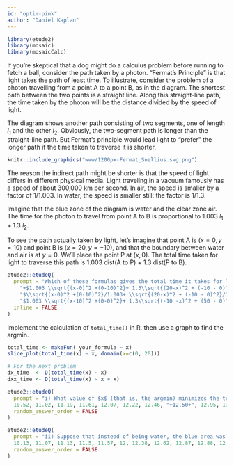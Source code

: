 ```yaml
---
id: "optim-pink"
author: "Daniel Kaplan"
---
```


```r
library(etude2)
library(mosaic)
library(mosaicCalc)
```


If you're skeptical that a dog might do a calculus problem before running to fetch a ball, consider the path taken by a photon. "Fermat's Principle" is that light takes the path of least time. To illustrate, consider the problem of a photon travelling from a point A to a point B, as in the diagram. The shortest path between the two points is a straight line. Along this straight-line path, the time taken by the photon will be the distance divided by the speed of light. 

The diagram shows another path consisting of two segments, one of length $l_1$ and the other $l_2$. Obviously, the two-segment path is longer than the straight-line path. But Fermat's principle would lead light to "prefer" the longer path if the time taken to traverse it is shorter.

```r
knitr::include_graphics("www/1200px-Fermat_Snellius.svg.png")
```

The reason the indirect path might be shorter is that the speed of light differs in different physical media. Light traveling in a vacuum famously has a speed of about 300,000 km per second. In air, the speed is smaller by a factor of 1/1.003. In water, the speed is smaller still: the factor is 1/1.3.

Imagine that the blue zone of the diagram is water and the clear zone air. The time for the photon to travel from point A to B is proportional to $1.003\ l_1 + 1.3\ l_2$. 

To see the path actually taken by light, let's imagine that point A is $(x=0, y=10)$ and point B is $(x=20, y=-10)$, and that the boundary between water and air is at $y=0$. We'll place the point P at $(x, 0)$. The total time taken for light to traverse this path is 1.003 dist(A to P) + 1.3 dist(P to B).


```r
etude2::etudeQ(
  prompt = "Which of these formulas gives the total time it takes for light to traverse the path from A to P at relative speed 1/1.003 and then the path from P to B at relative speed 1/1.3? A is located at $(0, 10)$, B is located at $(20,-10)$, and P is located at $(x, 0)$",
    "+$1.003 \\sqrt{(x-0)^2 +(0-10)^2}+ 1.3\\sqrt{(20-x)^2 + (-10 - 0)^2}$+" = "",
    "$\\sqrt{(x-0)^2 +(0-10)^2}/1.003+ \\sqrt{(20-x)^2 + (-10 - 0)^2}/1.3$" = "It's true that you divide distance by speed to get time, but here the relative speeds are $1/1.003$ and $1/1.3$.",
    "$1.003 \\sqrt{(x-10)^2 +(0-0)^2}+ 1.3\\sqrt{(-10 -x)^2 + (50 - 0)^2}$" = "This mixes up the x and y coordinates. The distance from A to P is $\\sqrt{(x_P - x_A)^2 + (y_P - y_A)^2}$. In this problem, point P is at $(50-x, 0)$.",
  inline = FALSE
)
```


Implement the calculation of `total_time()` in R, then use a graph to find the argmin. 


```r
total_time <- makeFun( your_formula ~ x)
slice_plot(total_time(x) ~ x, domain(x=c(0, 20)))

# For the next problem
dx_time  <- D(total_time(x) ~ x)
dxx_time <- D(total_time(x) ~ x + x)


```


```r
etude2::etudeQ(
  prompt = "i) What value of $x$ (that is, the argmin) minimizes the travel time of light between points A and B? (Choose the best answer)",
  10.52, 11.02, 11.19, 11.61, 12.07, 12.22, 12.46, "+12.50+", 12.95, 13.19, 13.21, 13.34, 13.92, 14.03, 14.14, 14.16, 14.44, 14.5, 14.94,
  random_answer_order = FALSE
)
```

```r
etude2::etudeQ(
  prompt = "ii) Suppose that instead of being water, the blue area was glass. The speed of light in glass is roughly 1/1.5 times as big as in vacuum. What value of $x$ minimizes the travel time of light between points A and B? (Choose the best answer)",
  10.13, 11.07, 11.13, 11.5, 11.57, 12, 12.38, 12.62, 12.87, 12.88, 12.95, 13.16, 13.40, "+13.60+", 13.71, 13.85, 14.18, 14.25, 14.34, 14.7,
  random_answer_order = FALSE
)
```
